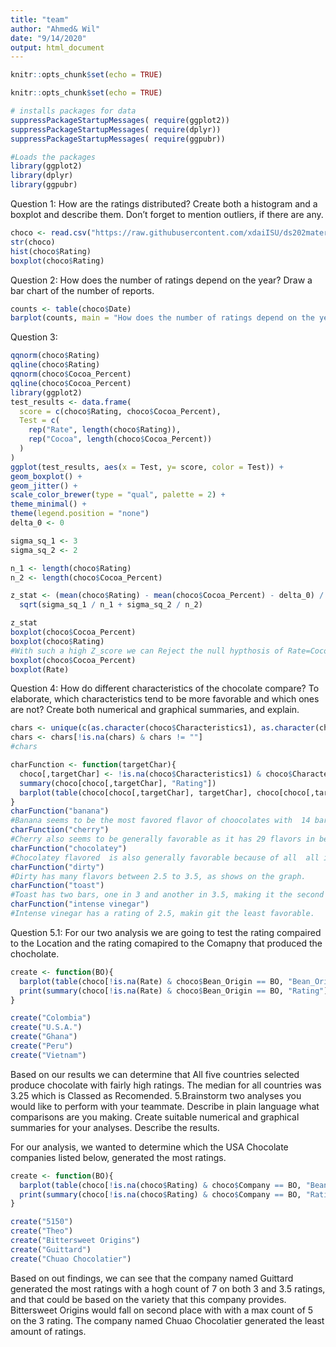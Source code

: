 ---
title: "team"
author: "Ahmed& Wil"
date: "9/14/2020"
output: html_document
---

```{r setup, include=FALSE}
knitr::opts_chunk$set(echo = TRUE)
```

```{r setup, include=FALSE}
knitr::opts_chunk$set(echo = TRUE)

# installs packages for data
suppressPackageStartupMessages( require(ggplot2))
suppressPackageStartupMessages( require(dplyr))
suppressPackageStartupMessages( require(ggpubr))

#Loads the packages 
library(ggplot2)
library(dplyr)
library(ggpubr)
```


Question 1: How are the ratings distributed? Create both a histogram and a boxplot and describe them. Don’t forget to mention outliers, if there are any.
```{r}

choco <- read.csv("https://raw.githubusercontent.com/xdaiISU/ds202materials/master/hwlabs/data/choco.csv") 
str(choco)
hist(choco$Rating)
boxplot(choco$Rating)
```
Question 2: How does the number of ratings depend on the year? Draw a bar chart of the number of reports.
```{r}
counts <- table(choco$Date)
barplot(counts, main = "How does the number of ratings depend on the year?")

```
Question 3:
```{r}
qqnorm(choco$Rating)
qqline(choco$Rating)
qqnorm(choco$Cocoa_Percent)
qqline(choco$Cocoa_Percent)
library(ggplot2)
test_results <- data.frame(
  score = c(choco$Rating, choco$Cocoa_Percent),
  Test = c(
    rep("Rate", length(choco$Rating)),
    rep("Cocoa", length(choco$Cocoa_Percent))
  )
)
ggplot(test_results, aes(x = Test, y= score, color = Test)) +
geom_boxplot() +
geom_jitter() +
scale_color_brewer(type = "qual", palette = 2) +
theme_minimal() +
theme(legend.position = "none")
delta_0 <- 0

sigma_sq_1 <- 3
sigma_sq_2 <- 2

n_1 <- length(choco$Rating)
n_2 <- length(choco$Cocoa_Percent)

z_stat <- (mean(choco$Rating) - mean(choco$Cocoa_Percent) - delta_0) / 
  sqrt(sigma_sq_1 / n_1 + sigma_sq_2 / n_2)

z_stat
boxplot(choco$Cocoa_Percent)
boxplot(choco$Rating)
#With such a high Z_score we can Reject the null hypthosis of Rate=Cocoa. This means that that the ratings do not depend on the Cocoa Percentage.
boxplot(choco$Cocoa_Percent)
boxplot(Rate)
```

Question 4: How do different characteristics of the chocolate compare? To elaborate, which characteristics tend to be more favorable and which ones are not? Create both numerical and graphical summaries, and explain.

```{r}
chars <- unique(c(as.character(choco$Characteristics1), as.character(choco$Characteristics2), as.character(choco$Characteristics3), as.character(choco$Characteristics4))) 
chars <- chars[!is.na(chars) & chars != ""]
#chars

charFunction <- function(targetChar){
  choco[,targetChar] <- !is.na(choco$Characteristics1) & choco$Characteristics1 == targetChar | !is.na(choco$Characteristics2) & choco$Characteristics2 == targetChar | !is.na(choco$Characteristics3) & choco$Characteristics3 == targetChar | !is.na(choco$Characteristics4) & choco$Characteristics4 == targetChar 
  summary(choco[choco[,targetChar], "Rating"])
  barplot(table(choco[choco[,targetChar], targetChar], choco[choco[,targetChar], "Rating"]),  main = targetChar)
}
charFunction("banana")
#Banana seems to be the most favored flavor of choocolates with  14 bars having a 3.5 rating.
charFunction("cherry")
#Cherry also seems to be generally favorable as it has 29 flavors in between 3 and 4 ratings.
charFunction("chocolatey")
#Chocolatey flavored  is also generally favorable because of all  all its flavors in between 3 and 3.75
charFunction("dirty")
#Dirty has many flavors between 2.5 to 3.5, as shows on the graph. 
charFunction("toast")
#Toast has two bars, one in 3 and another in 3.5, making it the second least favora ble.
charFunction("intense vinegar")
#Intense vinegar has a rating of 2.5, makin git the least favorable.


```


Question 5.1: For our two analysis we are going to test the rating compaired to the Location and the rating comapired to the Comapny that produced the chocholate.
```{r}
create <- function(BO){
  barplot(table(choco[!is.na(Rate) & choco$Bean_Origin == BO, "Bean_Origin"], choco[!is.na(Rate) & choco$Bean_Origin == BO, "Rating"] ), main = BO)
  print(summary(choco[!is.na(Rate) & choco$Bean_Origin == BO, "Rating"]))
}

create("Colombia")
create("U.S.A.")
create("Ghana")
create("Peru")
create("Vietnam")
```
Based on our results we can determine that All five countries selected produce chocolate with fairly high ratings. The median for all countries was 3.25 which is Classed as Recomended.
5.Brainstorm two analyses you would like to perform with your teammate. Describe in plain language what comparisons are you making. Create suitable numerical and graphical summaries for your analyses. Describe the results.

For our analysis, we wanted to determine which the USA Chocolate companies listed below, generated the most ratings.

```{r}

create <- function(BO){
  barplot(table(choco[!is.na(choco$Rating) & choco$Company == BO, "Bean_Origin"], choco[!is.na(choco$Rating) & choco$Company == BO, "Rating"] ), main = BO)
  print(summary(choco[!is.na(choco$Rating) & choco$Company == BO, "Rating"]))
}

create("5150")
create("Theo")
create("Bittersweet Origins")
create("Guittard")
create("Chuao Chocolatier")
```

Based on out findings, we can see that the company named Guittard generated the most ratings with a hogh count of 7 on both 3 and 3.5 ratings, and that could be based on the variety that this company provides. Bittersweet Origins would fall on second place with with a max count of 5 on the 3 rating. The company named Chuao Chocolatier generated the least amount of ratings.

